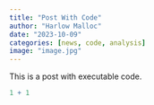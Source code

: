 ```yaml
---
title: "Post With Code"
author: "Harlow Malloc"
date: "2023-10-09"
categories: [news, code, analysis]
image: "image.jpg"
---
```


This is a post with executable code.

```r
1 + 1
```
